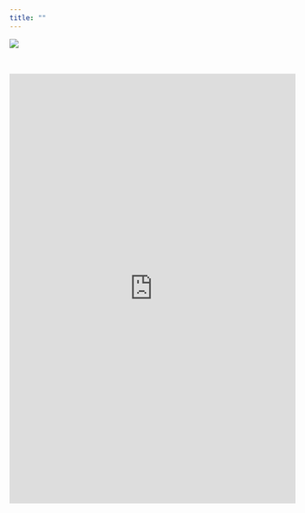 ```yaml
---
title: ""
---
```


![](plot/ie-header.jpg){fig-align="center"}

<br>

<style>
  .responsive-form {
    position: relative;
    padding-bottom: 150%; /* Adjust height ratio as needed */
    height: 0;
    overflow: hidden;
  }

  .responsive-form iframe {
    position: absolute;
    top: 0;
    left: 0;
    width: 100%;
    height: 100%;
    border: none;
  }
</style>

<div class="responsive-form">
  <iframe src="https://docs.google.com/forms/d/e/1FAIpQLSenAvT1hhAcBa367ENtRp4nW3mr0qxpV2703h-BcZFOMrsqbg/viewform?embedded=true" allowfullscreen></iframe>
</div>